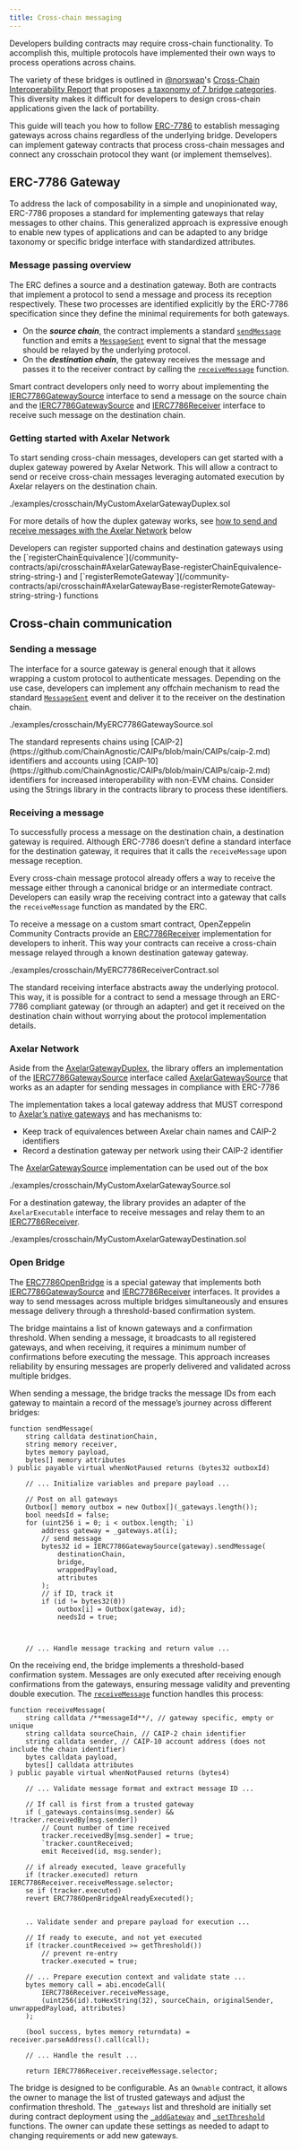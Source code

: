 ```yaml
---
title: Cross-chain messaging
---
```


Developers building contracts may require cross-chain functionality. To accomplish this, multiple protocols have implemented their own ways to process operations across chains.

The variety of these bridges is outlined in [@norswap](https://x.com/norswap)'s [Cross-Chain Interoperability Report](https://github.com/0xFableOrg/xchain/blob/master/README.md) that proposes [a taxonomy of 7 bridge categories](https://github.com/0xFableOrg/xchain/blob/master/README.md#bridge-taxonomy). This diversity makes it difficult for developers to design cross-chain applications given the lack of portability.

This guide will teach you how to follow [ERC-7786](https://eips.ethereum.org/EIPS/eip-7786) to establish messaging gateways across chains regardless of the underlying bridge. Developers can implement gateway contracts that process cross-chain messages and connect any crosschain protocol they want (or implement themselves).

## ERC-7786 Gateway

To address the lack of composability in a simple and unopinionated way, ERC-7786 proposes a standard for implementing gateways that relay messages to other chains. This generalized approach is expressive enough to enable new types of applications and can be adapted to any bridge taxonomy or specific bridge interface with standardized attributes.

### Message passing overview

The ERC defines a source and a destination gateway. Both are contracts that implement a protocol to send a message and process its reception respectively. These two processes are identified explicitly by the ERC-7786 specification since they define the minimal requirements for both gateways.

* On the ***source chain***, the contract implements a standard [`sendMessage`](/community-contracts/api/crosschain#AxelarGatewaySource-sendMessage-bytes-bytes-bytes---) function and emits a [`MessageSent`](/community-contracts/api/crosschain#AxelarGatewaySource-MessageSent-bytes32-string-string-bytes-bytes---) event to signal that the message should be relayed by the underlying protocol.
* On the ***destination chain***, the gateway receives the message and passes it to the receiver contract by calling the [`receiveMessage`](/community-contracts/api/crosschain#ERC7786Receiver-receiveMessage-bytes32-bytes-bytes-) function.

Smart contract developers only need to worry about implementing the [IERC7786GatewaySource](/community-contracts/api/crosschain#IERC7786GatewaySource) interface to send a message on the source chain and the [IERC7786GatewaySource](/community-contracts/api/crosschain#IERC7786GatewaySource) and [IERC7786Receiver](/community-contracts/api/crosschain#IERC7786Receiver) interface to receive such message on the destination chain.

### Getting started with Axelar Network

To start sending cross-chain messages, developers can get started with a duplex gateway powered by Axelar Network. This will allow a contract to send or receive cross-chain messages leveraging automated execution by Axelar relayers on the destination chain.

<include cwd lang='solidity'>./examples/crosschain/MyCustomAxelarGatewayDuplex.sol</include>

For more details of how the duplex gateway works, see [how to send and receive messages with the  Axelar Network](crosschain#axelar_network) below

<Callout>
Developers can register supported chains and destination gateways using the [`registerChainEquivalence`](/community-contracts/api/crosschain#AxelarGatewayBase-registerChainEquivalence-string-string-) and [`registerRemoteGateway`](/community-contracts/api/crosschain#AxelarGatewayBase-registerRemoteGateway-string-string-) functions
</Callout>

## Cross-chain communication

### Sending a message

The interface for a source gateway is general enough that it allows wrapping a custom protocol to authenticate messages. Depending on the use case, developers can implement any offchain mechanism to read the standard [`MessageSent`](/community-contracts/api/crosschain#IERC7786GatewaySource-MessageSent-bytes32-string-string-bytes-bytes---) event and deliver it to the receiver on the destination chain.

<include cwd lang='solidity'>./examples/crosschain/MyERC7786GatewaySource.sol</include>

<Callout>
The standard represents chains using [CAIP-2](https://github.com/ChainAgnostic/CAIPs/blob/main/CAIPs/caip-2.md) identifiers and accounts using [CAIP-10](https://github.com/ChainAgnostic/CAIPs/blob/main/CAIPs/caip-2.md) identifiers for increased interoperability with non-EVM chains. Consider using the Strings library in the contracts library to process these identifiers.
</Callout>

### Receiving a message

To successfully process a message on the destination chain, a destination gateway is required. Although ERC-7786 doesn’t define a standard interface for the destination gateway, it requires that it calls the `receiveMessage` upon message reception.

Every cross-chain message protocol already offers a way to receive the message either through a canonical bridge or an intermediate contract. Developers can easily wrap the receiving contract into a gateway that calls the `receiveMessage` function as mandated by the ERC.

To receive a message on a custom smart contract, OpenZeppelin Community Contracts provide an [ERC7786Receiver](/community-contracts/api/crosschain#ERC7786Receiver) implementation for developers to inherit. This way your contracts can receive a cross-chain message relayed through a known destination gateway gateway.

<include cwd lang='solidity'>./examples/crosschain/MyERC7786ReceiverContract.sol</include>

The standard receiving interface abstracts away the underlying protocol. This way, it is possible for a contract to send a message through an ERC-7786 compliant gateway (or through an adapter) and get it received on the destination chain without worrying about the protocol implementation details.

### Axelar Network

Aside from the [AxelarGatewayDuplex](/community-contracts/api/crosschain#AxelarGatewayDuplex), the library offers an implementation of the [IERC7786GatewaySource](/community-contracts/api/crosschain#IERC7786GatewaySource) interface called [AxelarGatewaySource](/community-contracts/api/crosschain#AxelarGatewaySource) that works as an adapter for sending messages in compliance with ERC-7786

The implementation takes a local gateway address that MUST correspond to [Axelar’s native gateways](https://axelarscan.io/resources/chains?type=evm) and has mechanisms to:

* Keep track of equivalences between Axelar chain names and CAIP-2 identifiers
* Record a destination gateway per network using their CAIP-2 identifier

The [AxelarGatewaySource](/community-contracts/api/crosschain#AxelarGatewaySource) implementation can be used out of the box

<include cwd lang='solidity'>./examples/crosschain/MyCustomAxelarGatewaySource.sol</include>

For a destination gateway, the library provides an adapter of the `AxelarExecutable` interface to receive messages and relay them to an [IERC7786Receiver](/community-contracts/api/crosschain#IERC7786Receiver).

<include cwd lang='solidity'>./examples/crosschain/MyCustomAxelarGatewayDestination.sol</include>

### Open Bridge

The [ERC7786OpenBridge](/community-contracts/api/crosschain#ERC7786OpenBridge) is a special gateway that implements both [IERC7786GatewaySource](/community-contracts/api/crosschain#IERC7786GatewaySource) and [IERC7786Receiver](/community-contracts/api/crosschain#IERC7786Receiver) interfaces. It provides a way to send messages across multiple bridges simultaneously and ensures message delivery through a threshold-based confirmation system.

The bridge maintains a list of known  gateways and a confirmation threshold. When sending a message, it broadcasts to all registered gateways, and when receiving, it requires a minimum number of confirmations before executing the message. This approach increases reliability by ensuring messages are properly delivered and validated across multiple bridges.

When sending a message, the bridge tracks the message IDs from each gateway to maintain a record of the message’s journey across different bridges:

```solidity
function sendMessage(
    string calldata destinationChain,
    string memory receiver,
    bytes memory payload,
    bytes[] memory attributes
) public payable virtual whenNotPaused returns (bytes32 outboxId)

    // ... Initialize variables and prepare payload ...

    // Post on all gateways
    Outbox[] memory outbox = new Outbox[](_gateways.length());
    bool needsId = false;
    for (uint256 i = 0; i < outbox.length; `i)
        address gateway = _gateways.at(i);
        // send message
        bytes32 id = IERC7786GatewaySource(gateway).sendMessage(
            destinationChain,
            bridge,
            wrappedPayload,
            attributes
        );
        // if ID, track it
        if (id != bytes32(0))
            outbox[i] = Outbox(gateway, id);
            needsId = true;



    // ... Handle message tracking and return value ...

```

On the receiving end, the bridge implements a threshold-based confirmation system. Messages are only executed after receiving enough confirmations from the gateways, ensuring message validity and preventing double execution. The [`receiveMessage`](/community-contracts/api/crosschain#ERC7786OpenBridge-receiveMessage-string-string-string-bytes-bytes---) function handles this process:

```solidity
function receiveMessage(
    string calldata /**messageId**/, // gateway specific, empty or unique
    string calldata sourceChain, // CAIP-2 chain identifier
    string calldata sender, // CAIP-10 account address (does not include the chain identifier)
    bytes calldata payload,
    bytes[] calldata attributes
) public payable virtual whenNotPaused returns (bytes4)

    // ... Validate message format and extract message ID ...

    // If call is first from a trusted gateway
    if (_gateways.contains(msg.sender) && !tracker.receivedBy[msg.sender])
        // Count number of time received
        tracker.receivedBy[msg.sender] = true;
        `tracker.countReceived;
        emit Received(id, msg.sender);

    // if already executed, leave gracefully
    if (tracker.executed) return IERC7786Receiver.receiveMessage.selector;
    se if (tracker.executed)
    revert ERC7786OpenBridgeAlreadyExecuted();


    .. Validate sender and prepare payload for execution ...

    // If ready to execute, and not yet executed
    if (tracker.countReceived >= getThreshold())
        // prevent re-entry
        tracker.executed = true;

    // ... Prepare execution context and validate state ...
    bytes memory call = abi.encodeCall(
        IERC7786Receiver.receiveMessage,
        (uint256(id).toHexString(32), sourceChain, originalSender, unwrappedPayload, attributes)
    );

    (bool success, bytes memory returndata) = receiver.parseAddress().call(call);

    // ... Handle the result ...

    return IERC7786Receiver.receiveMessage.selector;

```

The bridge is designed to be configurable. As an `Ownable` contract, it allows the owner to manage the list of trusted gateways and adjust the confirmation threshold. The `_gateways` list and threshold are initially set during contract deployment using the [`_addGateway`](/community-contracts/api/crosschain#ERC7786OpenBridge-_addGateway-address-) and [`_setThreshold`](/community-contracts/api/crosschain#ERC7786OpenBridge-_setThreshold-uint8-) functions. The owner can update these settings as needed to adapt to changing requirements or add new gateways.
